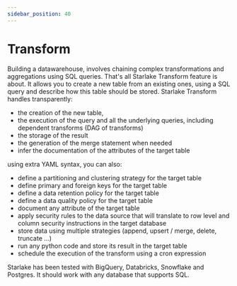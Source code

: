 ```yaml
---
sidebar_position: 40
---
```


# Transform



Building a datawarehouse, involves chaining complex transformations and aggregations using SQL queries.
That's all Starlake Transform feature is about. It allows you to create a new table from an existing ones, using a SQL query and describe how this table should be stored.
Starlake Transform handles transparently:
- the creation of the new table,
- the execution of the query and all the underlying queries, including dependent transforms (DAG of transforms)
- the storage of the result
- the generation of the merge statement when needed
- infer the documentation of the attributes of the target table

using extra YAML syntax, you can also:
- define a partitioning and clustering strategy for the target table
- define primary and foreign keys for the target table
- define a data retention policy for the target table
- define a data quality policy for the target table
- document any attribute of the target table
- apply security rules to the data source that will translate to row level and column security instructions in the target database
- store data using multiple strategies (append, upsert / merge, delete, truncate ...)
- run any python code and store its result in the target table
- schedule the execution of the transform using a cron expression


Starlake has been tested with BigQuery, Databricks, Snowflake and Postgres. It should work with any database that supports SQL.

